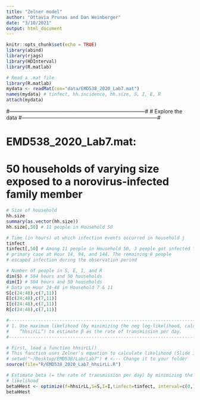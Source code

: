 ```yaml
---
title: "Zelner model"
author: "Ottavia Prunas and Dan Weinberger"
date: "3/10/2021"
output: html_document
---
```


```r
knitr::opts_chunk$set(echo = TRUE)
library(abind)
library(rjags)
library(HDInterval)
library(R.matlab)
```


```r
# Read a .mat file
library(R.matlab)
mydata <- readMat(con="data/EMD538_2020_Lab7.mat")
names(mydata) # tinfect, hh.incidence, hh.size, S, I, E, R
attach(mydata)
```

#------------------------------------------------------------------------------#
# Explore the data
#------------------------------------------------------------------------------#

# EMD538_2020_Lab7.mat: 

# 50 households of varying size exposed to a norovirus-infected family member
```r
# Size of household
hh.size
summary(as.vector(hh.size))
hh.size[,50] # 11 people in Household 50

# Time (in hours) at which infection events occurred in household j
tinfect
tinfect[,50] # Among 11 people in Household 50, 3 people got infected from the 
# primary case at Hour 14, 94, and 144. The remaining 8 people 
# escaped infection during the observation period

# Number of people in S, E, I, and R
dim(S) # 504 hours and 50 households
dim(I) # 504 hours and 50 households
# Data on Hour 24-48 in Household 7 & 11
S[c(24:48),c(7,11)]
E[c(24:48),c(7,11)]
I[c(24:48),c(7,11)]
R[c(24:48),c(7,11)]
```

```r
#------------------------------------------------------------------------------#
# 1. Use maximum likelihood (by minimizing the neg log-likelihood, calculated in 
#    “hhsirLL”) to estimate β as the rate of transmission per day.
#------------------------------------------------------------------------------#

# First, load a function hhsirLL()
# This function uses Zelner's equation to calculate likelihood (Slide 16-17)
# setwd("~/Desktop/EMD538/Lab/Lab7") # <--- Change it to your folder
source(file="R/EMD538_2020_Lab7_hhsirLL.R")

# Estimate beta (= the rate of transmission per day) by minimizing the neg log-
# likelihood
betaHHest <- optimize(f=hhsirLL,S=S,I=I,tinfect=tinfect, interval=c(0,10))$minimum
betaHHest
```






